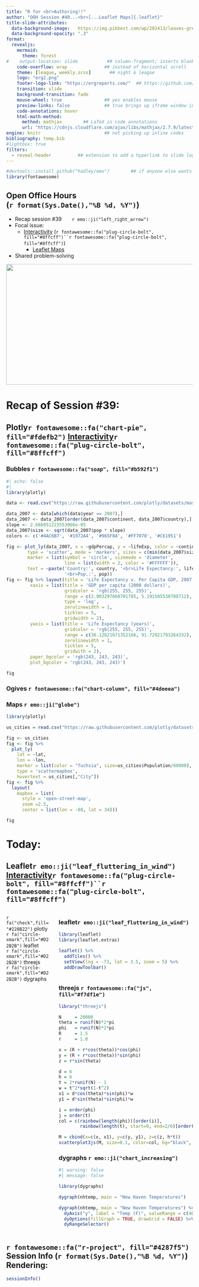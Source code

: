 ```yaml
---
title: "R for <br>Authoring!!" 
author: "OOH Session #40...<br>[...Leaflet Maps]{.leaflet}" 
title-slide-attributes: 
  data-background-image:   https://img.pikbest.com/wp/202413/leaves-green-plants-cartoon-drawing-plant-illustration-background_10465601.jpg!w700wp
  data-background-opacity: ".3"
format:
  revealjs:
    mermaid:
      theme: forest
#    output-location: slide           ## column-fragment; inserts blank 2nd slide
    code-overflow: wrap              ## instead of horizontal scroll
    theme: [league, weekly.scss]       ## night & league
    logo: "erg2.png"
    footer-logo-link: "https://ergreports.com/"  ## https://github.com/shafayetShafee/reveal-header#readme
    transition: slide
    background-transition: fade
    mouse-wheel: true                ## yes enables mouse
    preview-links: false             ## true brings up iframe window instead of "site"
    code-annotations: hover 
    html-math-method: 
      method: mathjax        ## LaTeX in code annotations
      url: "https://cdnjs.cloudflare.com/ajax/libs/mathjax/2.7.9/latest.js?config=TeX-MML-AM_CHTML"
engine: knitr                        ## not picking up inline codes
bibliography: temp.bib
#lightbox: true
filters: 
  - reveal-header          ## extension to add a hyperlink to slide logo
---
```


```r
#devtools::install_github("hadley/emo")        ## if anyone else wants to render
library(fontawesome)
```

## Open Office Hours <br>(`r format(Sys.Date(),"%B %d, %Y")`)

::: {layout="[80,20]"}
::: first-column
-   Recap session #39&nbsp;&nbsp;&nbsp;&nbsp;&nbsp;&nbsp;&nbsp;`r emo::ji("left_right_arrow")`
-   Focal issue:
    - [[Interactivity]{.electric}](https://quarto.org/docs/interactive/) (`r fontawesome::fa("plug-circle-bolt", fill="#8ffcff")``r fontawesome::fa("plug-circle-bolt", fill="#8ffcff")`)
      + [[Leaflet Maps]{.leaflet2}](https://r-charts.com/spatial/interactive-maps-leaflet/)
-   Shared problem-solving
:::

::: second-column
:::

:::

![](img/title39.JPG){.absolute top="170" right="-120" width="600" height="325"}

# Recap of Session #39: 

## Plotly`r fontawesome::fa("chart-pie", fill="#fdefb2")` [[Interactivity]{.electric}](https://quarto.org/docs/interactive/)`r fontawesome::fa("plug-circle-bolt", fill="#8ffcff")`

::: {.panel-tabset}

### Bubbles `r fontawesome::fa("soap", fill="#b592f1")`

```r
#| echo: false
#| 
library(plotly)

data <- read.csv("https://raw.githubusercontent.com/plotly/datasets/master/gapminderDataFiveYear.csv")

data_2007 <- data[which(data$year == 2007),]
data_2007 <- data_2007[order(data_2007$continent, data_2007$country),]
slope <- 2.666051223553066e-05
data_2007$size <- sqrt(data_2007$pop * slope)
colors <- c('#4AC6B7', '#1972A4', '#965F8A', '#FF7070', '#C61951')

fig <- plot_ly(data_2007, x = ~gdpPercap, y = ~lifeExp, color = ~continent, size = ~size, colors = colors,
        type = 'scatter', mode = 'markers', sizes = c(min(data_2007$size), max(data_2007$size)),
        marker = list(symbol = 'circle', sizemode = 'diameter',
                      line = list(width = 2, color = '#FFFFFF')),
        text = ~paste('Country:', country, '<br>Life Expectancy:', lifeExp, '<br>GDP:', gdpPercap,
                      '<br>Pop.:', pop))
fig <- fig %>% layout(title = 'Life Expectancy v. Per Capita GDP, 2007',
         xaxis = list(title = 'GDP per capita (2000 dollars)',
                      gridcolor = 'rgb(255, 255, 255)',
                      range = c(2.003297660701705, 5.191505530708712),
                      type = 'log',
                      zerolinewidth = 1,
                      ticklen = 5,
                      gridwidth = 2),
         yaxis = list(title = 'Life Expectancy (years)',
                      gridcolor = 'rgb(255, 255, 255)',
                      range = c(36.12621671352166, 91.72921793264332),
                      zerolinewidth = 1,
                      ticklen = 5,
                      gridwith = 2),
         paper_bgcolor = 'rgb(243, 243, 243)',
         plot_bgcolor = 'rgb(243, 243, 243)')

fig
```

### Ogives `r fontawesome::fa("chart-column", fill="#4deeea")`

### Maps `r emo::ji("globe")`

```r
library(plotly)

us_cities = read.csv("https://raw.githubusercontent.com/plotly/datasets/master/us-cities-top-1k.csv")

fig <- us_cities 
fig <- fig %>%
  plot_ly(
    lat = ~lat,
    lon = ~lon,
    marker = list(color = "fuchsia", size=us_cities$Population/60000),
    type = 'scattermapbox',
    hovertext = us_cities[,"City"]) 
fig <- fig %>%
  layout(
    mapbox = list(
      style = 'open-street-map',
      zoom =2.5,
      center = list(lon = -88, lat = 34))) 

fig
```

:::

# Today: 

##  [L]{.leaflet2}[eaflet]{.leaflet_lower}`r emo::ji("leaf_fluttering_in_wind")` [[Interactivity]{.electric}](https://quarto.org/docs/interactive/)`r fontawesome::fa("plug-circle-bolt", fill="#8ffcff")``r fontawesome::fa("plug-circle-bolt", fill="#8ffcff")`

:::: {.columns}

::: {.column width="25%"}

`r fa("check",fill="#228B22")` plotly  
`r fa("circle-xmark",fill="#D22B2B")` leaflet  
`r fa("circle-xmark",fill="#D22B2B")` threejs  
`r fa("circle-xmark",fill="#D22B2B")` dygraphs

:::

::: {.column width="75%"}

::: {.panel-tabset}

### leaflet`r emo::ji("leaf_fluttering_in_wind")`

```r
library(leaflet)
library(leaflet.extras)

leaflet() %>%
  addTiles() %>%
  setView(lng = -73, lat = 3.5, zoom = 5) %>%
  addDrawToolbar() 
 
```

### threejs `r fontawesome::fa("js", fill="#f7df1e")`

```r
library("threejs")

N     = 20000
theta = runif(N)*2*pi
phi   = runif(N)*2*pi
R     = 1.5
r     = 1.0

x = (R + r*cos(theta))*cos(phi)
y = (R + r*cos(theta))*sin(phi)
z = r*sin(theta)

d = 6
h = 6
t = 2*runif(N) - 1
w = t^2*sqrt(1-t^2)
x1 = d*cos(theta)*sin(phi)*w
y1 = d*sin(theta)*sin(phi)*w

i = order(phi)
j = order(t)
col = c(rainbow(length(phi))[order(i)],
        rainbow(length(t), start=0, end=2/6)[order(j)])

M = cbind(x=c(x, x1), y=c(y, y1), z=c(z, h*t))
scatterplot3js(M, size=0.1, color=col, bg="black", pch=".")
```

### dygraphs `r emo::ji("chart_increasing")`

```r
#| warning: false
#| message: false

library(dygraphs)

dygraph(nhtemp, main = "New Haven Temperatures")

dygraph(nhtemp, main = "New Haven Temperatures") %>%
  dyAxis("y", label = "Temp (F)", valueRange = c(40, 60)) %>%
  dyOptions(fillGraph = TRUE, drawGrid = FALSE) %>%
  dyRangeSelector()

```

:::

:::
::::

## `r fontawesome::fa("r-project", fill="#4287f5")` Session Info (`r format(Sys.Date(),"%B %d, %Y")`) Rendering:

```r
sessionInfo()
```


